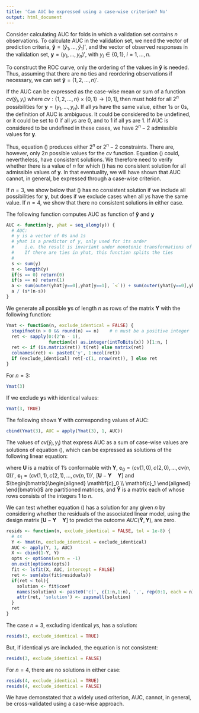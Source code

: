 ```yaml
---
title: 'Can AUC be expressed using a case-wise criterion? No'
output: html_document
---
```


Consider calculating AUC for folds in which a
validation set contains $n$ observations.
To calculate AUC in the validation set, we need
the vector of prediction criteria,
$\mathbf{\hat{y}} = (\hat{y}_1, ..., \hat{y}_1)'$,
and the vector of observed responses in the validation set,
$\mathbf{y} = (y_1, ..., y_n)'$,
with 
$y_i \in \{0,1\}, \; i = 1,...,n$.

To construct the ROC curve, only the ordering of
the values in 
$\mathbf{\hat{y}}$ is needed.
Thus, assuming that there are no ties and reordering
observations if necessary, we can set 
$\mathbf{\hat{y}} = (1,2,...,n)'$.

If the AUC can be expressed as the case-wise mean or sum of a function 
$cv(\hat{y}_i,y_i)$
where $cv: \{1,2,...,n\}\times\{0,1\} \rightarrow [0,1]$, then
\begin{equation}
\label{eq:cw}
\tag{1}
\sum_{i=1}^n cv(\hat{y}_i,y_i) = AUC(\mathbf{\hat{y}},\mathbf{y})
\end{equation}
must hold for all $2^n$ possibilities for $\mathbf{y} = (y_1,...,y_n)$.
If all $y$s have the same value, either 1s or 0s, the definition
of AUC is ambiguous. It could be considered to be undefined, or
it could be set to 0 if all $y$s are 0, and to 1 if all $y$s are 1.
If AUC is considered to be undefined in these cases, we have
$2^n - 2$
admissible values for $\mathbf{y}$.

Thus, equation (\ref{eq:cw}) produces either $2^n$ or $2^n-2$ constraints.
There are, however, only $2n$ possible values for the $cv$ function.
Equation (\ref{eq:cw})
could, nevertheless, have consistent solutions.  We therefore need to verify
whether there is a value of $n$ for which (\ref{eq:cw}) has no consistent solution
for all admissible values of $\mathbf{y}$.
In that eventuality, we will have shown that AUC cannot, in general,
be expressed through a case-wise criterion.

If $n=3$, we show below that (\ref{eq:cw}) has no consistent solution
if we include all possibilities for $\mathbf{y}$, but does
if we exclude cases when all $y$s have the same value.
If $n=4$, we show that there no consistent solutions
in either case.

The following function computes AUC as function of $\mathbf{\hat{y}}$
and $\mathbf{y}$

```r
AUC <- function(y, yhat = seq_along(y)) {
  # AUC:
  # y is a vector of 0s and 1s
  # yhat is a predictor of y, only used for its order
  #    i.e. the result is invariant under monotonic transformations of yhat
  #    If there are ties in yhat, this function splits the ties
  #
  s <- sum(y)
  n <- length(y)
  if(s == 0) return(0)
  if(s == n) return(1)
  a <- sum(outer(yhat[y==0],yhat[y==1], `<`)) + sum(outer(yhat[y==0],yhat[y==1], `==`))/2
  a / (s*(n-s))
}
```

We generate all possible $\mathbf{y}$s of length $n$ as rows of the matrix
$\mathbf{Y}$ with the following function:

```r
Ymat <- function(n, exclude_identical = FALSE) {
  stopifnot(n > 0 && round(n) == n)    # n must be a positive integer
  ret <- sapply(0:(2^n - 1),
                function(x) as.integer(intToBits(x)) )[1:n, ]
  ret <- if (is.matrix(ret)) t(ret) else matrix(ret)
  colnames(ret) <- paste0('y', 1:ncol(ret))
  if (exclude_identical) ret[-c(1, nrow(ret)), ] else ret
}
```

For $n=3$:

```r
Ymat(3)
```

If we exclude $\mathbf{y}$s with identical values:

```r
Ymat(3, TRUE)
```

The following shows $\mathbf{Y}$ with corresponding values of AUC:

```r
cbind(Ymat(3), AUC = apply(Ymat(3), 1, AUC))
```

The values of $cv(\hat{y}_i, y_i)$ that express
AUC as a sum of case-wise values are solutions of equation (\ref{eq:cw}),
which can be expressed as solutions of the following linear equation:
\begin{equation}
\label{eq:lin}
\tag{2}
(\mathbf{U} -\mathbf{Y}) \mathbf{c}_0 + \mathbf{Y} \mathbf{c}_1
=
[\mathbf{U} -\mathbf{Y} \quad \mathbf{Y}]
\begin{bmatrix}
\mathbf{c}_0 \\ \mathbf{c}_1
\end{bmatrix}
= AUC(\mathbf{\hat{Y}},\mathbf{Y})
\end{equation}

where $\mathbf{U}$ is a matrix of 1's conformable with $\mathbf{Y}$,
$\mathbf{c}_0 = (cv(1,0), c(2,0), ..., cv(n,0))'$,
$\mathbf{c}_1 = (cv(1,1), c(2,1), ..., cv(n,1))'$,
$[\mathbf{U} -\mathbf{Y} \quad \mathbf{Y}]$ and
$\begin{bmatrix}\begin{aligned}
\mathbf{c}_0 \\ \mathbf{c}_1
\end{aligned}
\end{bmatrix}$ are partitioned matrices, and
$\mathbf{\hat{Y}}$ is a matrix each of whose rows consists of the integers
1 to $n$.

We can test whether equation (\ref{eq:lin}) has a solution for any given $n$
by considering whether the residuals of the associated linear model,
using the design matrix
$[\mathbf{U} -\mathbf{Y} \quad \mathbf{Y}]$ to
predict the outcome
$AUC(\mathbf{\hat{Y}},\mathbf{Y})$, are zero.


```r
resids <- function(n, exclude_identical = FALSE, tol = 1e-8) {
  # ss
  Y <- Ymat(n, exclude_identical = exclude_identical)
  AUC <- apply(Y, 1, AUC)
  X <- cbind(1-Y, Y)
  opts <- options(warn = -1)
  on.exit(options(opts))
  fit <- lsfit(X, AUC, intercept = FALSE)
  ret <- sum(abs(fit$residuals))
  if(ret < tol){
    solution <- fit$coef
    names(solution) <- paste0('c(', c(1:n,1:n), ',', rep(0:1, each = n),')')
    attr(ret, 'solution') <- zapsmall(solution)
  }
  ret
}
```

The case $n=3$, excluding identical $y$s, has a solution:

```r
resids(3, exclude_identical = TRUE)
```

But, if identical $y$s are included, the equation is not consistent:

```r
resids(3, exclude_identical = FALSE)
```

For $n=4$, there are no solutions in either case:

```r
resids(4, exclude_identical = TRUE)
resids(4, exclude_identical = FALSE)
```

We have demonstated that a widely used criterion, AUC, cannot, in general, be cross-validated
using a case-wise approach.
